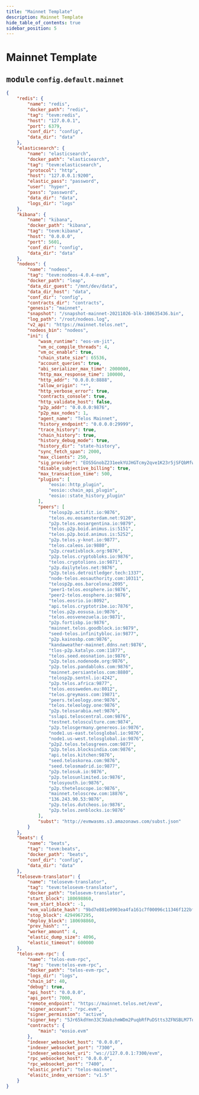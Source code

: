 ```yaml
---
title: "Mainnet Template"
description: Mainnet Template
hide_table_of_contents: true
sidebar_position: 5
---
```


# Mainnet Template

## <kbd>module</kbd> `config.default.mainnet`

```json
{
    "redis": {
        "name": "redis",
        "docker_path": "redis",
        "tag": "tevm:redis",
        "host": "127.0.0.1",
        "port": 6379,
        "conf_dir": "config",
        "data_dir": "data"
    },
    "elasticsearch": {
        "name": "elasticsearch",
        "docker_path": "elasticsearch",
        "tag": "tevm:elasticsearch",
        "protocol": "http",
        "host": "127.0.0.1:9200",
        "elastic_pass": "password",
        "user": "hyper",
        "pass": "password",
        "data_dir": "data",
        "logs_dir": "logs"
    },
    "kibana": {
        "name": "kibana",
        "docker_path": "kibana",
        "tag": "tevm:kibana",
        "host": "0.0.0.0",
        "port": 5601,
        "conf_dir": "config",
        "data_dir": "data"
    },
    "nodeos": {
        "name": "nodeos",
        "tag": "tevm:nodeos-4.0.4-evm",
        "docker_path": "leap",
        "data_dir_guest": "/mnt/dev/data",
        "data_dir_host": "data",
        "conf_dir": "config",
        "contracts_dir": "contracts",
        "genesis": "mainnet",
        "snapshot": "/snapshot-mainnet-20211026-blk-180635436.bin",
        "log_path": "/root/nodeos.log",
        "v2_api": "https://mainnet.telos.net",
        "nodeos_bin": "nodeos",
        "ini": {
            "wasm_runtime": "eos-vm-jit",
            "vm_oc_compile_threads": 4,
            "vm_oc_enable": true,
            "chain_state_size": 65536,
            "account_queries": true,
            "abi_serializer_max_time": 2000000,
            "http_max_response_time": 100000,
            "http_addr": "0.0.0.0:8888",
            "allow_origin": "*",
            "http_verbose_error": true,
            "contracts_console": true,
            "http_validate_host": false,
            "p2p_addr": "0.0.0.0:9876",
            "p2p_max_nodes": 1,
            "agent_name": "Telos Mainnet",
            "history_endpoint": "0.0.0.0:29999",
            "trace_history": true,
            "chain_history": true,
            "history_debug_mode": true,
            "history_dir": "state-history",
            "sync_fetch_span": 2000,
            "max_clients": 250,
            "sig_provider": "EOS5GnobZ231eekYUJHGTcmy2qve1K23r5jSFQbMfwWTtPB7mFZ1L=KEY:5Jr65kdYmn33C3UabzhmWDm2PuqbRfPuDStts3ZFNSBLM7TqaiL",
            "disable_subjective_billing": true,
            "max_transaction_time": 500,
            "plugins": [
                "eosio::http_plugin",
                "eosio::chain_api_plugin",
                "eosio::state_history_plugin"
            ],
            "peers": [
                "telosp2p.actifit.io:9876",
                "telos.eu.eosamsterdam.net:9120",
                "p2p.telos.eosargentina.io:9879",
                "telos.p2p.boid.animus.is:5151",
                "telos.p2p.boid.animus.is:5252",
                "p2p.telos.y-knot.io:9877",
                "telos.caleos.io:9880",
                "p2p.creativblock.org:9876",
                "p2p.telos.cryptobloks.io:9876",
                "telos.cryptolions.io:9871",
                "p2p.dailytelos.net:9876",
                "p2p.telos.detroitledger.tech:1337",
                "node-telos.eosauthority.com:10311",
                "telosp2p.eos.barcelona:2095",
                "peer1-telos.eosphere.io:9876",
                "peer2-telos.eosphere.io:9876",
                "telos.eosrio.io:8092",
                "api.telos.cryptotribe.io:7876",
                "telos.p2p.eosusa.io:9876",
                "telos.eosvenezuela.io:9871",
                "p2p.fortisbp.io:9876",
                "mainnet.telos.goodblock.io:9879",
                "seed-telos.infinitybloc.io:9877",
                "p2p.kainosbp.com:9876",
                "kandaweather-mainnet.ddns.net:9876",
                "tlos-p2p.katalyo.com:11877",
                "telos.seed.eosnation.io:9876",
                "p2p.telos.nodenode.org:9876",
                "p2p.telos.pandabloks.com:9876",
                "mainnet.persiantelos.com:8880",
                "telosp2p.sentnl.io:4242",
                "p2p.telos.africa:9877",
                "telos.eossweden.eu:8012",
                "telos.greymass.com:19871",
                "peers.teleology.one:9876",
                "telos.teleology.one:9876",
                "p2p.telosarabia.net:9876",
                "sslapi.teloscentral.com:9876",
                "testnet.telosculture.com:9874",
                "p2p.telosgermany.genereos.io:9876",
                "node1.us-east.telosglobal.io:9876",
                "node1.us-west.telosglobal.io:9876",
                "p2p2.telos.telosgreen.com:9877",
                "p2p.telos.blocksindia.com:9876",
                "api.telos.kitchen:9876",
                "seed.teloskorea.com:9876",
                "seed.telosmadrid.io:9877",
                "p2p.telosuk.io:9876",
                "p2p.telosunlimited.io:9876",
                "telosyouth.io:9876",
                "p2p.theteloscope.io:9876",
                "mainnet.teloscrew.com:18876",
                "136.243.90.53:9876",
                "p2p.telos.dutcheos.io:9876",
                "p2p.telos.zenblocks.io:9876"
            ],
            "subst": "http://evmwasms.s3.amazonaws.com/subst.json"
        }
    },
    "beats": {
        "name": "beats",
        "tag": "tevm:beats",
        "docker_path": "beats",
        "conf_dir": "config",
        "data_dir": "data"
    },
    "telosevm-translator": {
        "name": "telosevm-translator",
        "tag": "tevm:telosevm-translator",
        "docker_path": "telosevm-translator",
        "start_block": 180698860,
        "evm_start_block": -1,
        "evm_validate_hash": "9bd7e881e0903ea4fa161c7f00096c11346f122bff30a3a5122ef5c1f9c9f80c",
        "stop_block": 4294967295,
        "deploy_block": 180698860,
        "prev_hash": "",
        "worker_amount": 4,
        "elastic_dump_size": 4096,
        "elastic_timeout": 600000
    },
    "telos-evm-rpc": {
        "name": "telos-evm-rpc",
        "tag": "tevm:telos-evm-rpc",
        "docker_path": "telos-evm-rpc",
        "logs_dir": "logs",
        "chain_id": 40,
        "debug": true,
        "api_host": "0.0.0.0",
        "api_port": 7000,
        "remote_endpoint": "https://mainnet.telos.net/evm",
        "signer_account": "rpc.evm",
        "signer_permission": "active",
        "signer_key": "5Jr65kdYmn33C3UabzhmWDm2PuqbRfPuDStts3ZFNSBLM7TqaiL",
        "contracts": {
            "main": "eosio.evm"
        },
        "indexer_websocket_host": "0.0.0.0",
        "indexer_websocket_port": "7300",
        "indexer_websocket_uri": "ws://127.0.0.1:7300/evm",
        "rpc_websocket_host": "0.0.0.0",
        "rpc_websocket_port": "7400",
        "elastic_prefix": "telos-mainnet",
        "elasitc_index_version": "v1.5"
    }
}
```

